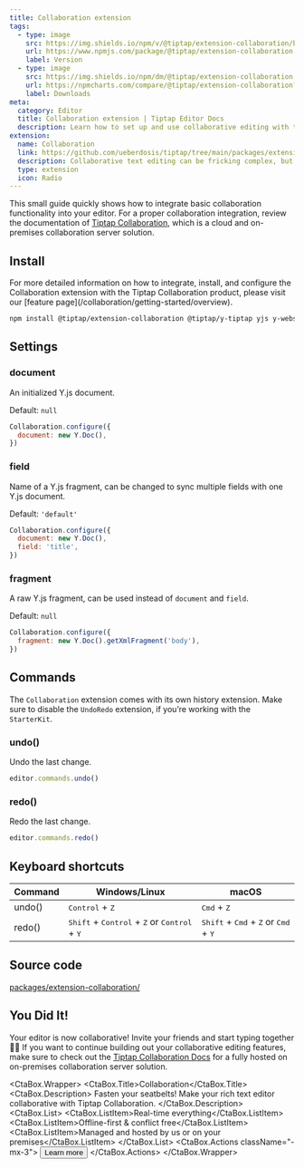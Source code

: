 ```yaml
---
title: Collaboration extension
tags:
  - type: image
    src: https://img.shields.io/npm/v/@tiptap/extension-collaboration/beta?label=version
    url: https://www.npmjs.com/package/@tiptap/extension-collaboration
    label: Version
  - type: image
    src: https://img.shields.io/npm/dm/@tiptap/extension-collaboration.svg
    url: https://npmcharts.com/compare/@tiptap/extension-collaboration?minimal=true
    label: Downloads
meta:
  category: Editor
  title: Collaboration extension | Tiptap Editor Docs
  description: Learn how to set up and use collaborative editing with the Collaboration extension in Tiptap.
extension:
  name: Collaboration
  link: https://github.com/ueberdosis/tiptap/tree/main/packages/extension-collaboration
  description: Collaborative text editing can be fricking complex, but it doesn’t have to be that way.
  type: extension
  icon: Radio
---
```



This small guide quickly shows how to integrate basic collaboration functionality into your editor. For a proper collaboration integration, review the documentation of [Tiptap Collaboration](/collaboration/getting-started/overview), which is a cloud and on-premises collaboration server solution.

<CodeDemo path="/Demos/CollaborationSplitPane" />

## Install

<Callout title="More details" variant="hint">
  For more detailed information on how to integrate, install, and configure the Collaboration
  extension with the Tiptap Collaboration product, please visit our [feature
  page](/collaboration/getting-started/overview).
</Callout>

```bash
npm install @tiptap/extension-collaboration @tiptap/y-tiptap yjs y-websocket
```

## Settings

### document

An initialized Y.js document.

Default: `null`

```js
Collaboration.configure({
  document: new Y.Doc(),
})
```

### field

Name of a Y.js fragment, can be changed to sync multiple fields with one Y.js document.

Default: `'default'`

```js
Collaboration.configure({
  document: new Y.Doc(),
  field: 'title',
})
```

### fragment

A raw Y.js fragment, can be used instead of `document` and `field`.

Default: `null`

```js
Collaboration.configure({
  fragment: new Y.Doc().getXmlFragment('body'),
})
```

## Commands

The `Collaboration` extension comes with its own history extension. Make sure to disable the `UndoRedo` extension, if you’re working with the `StarterKit`.

### undo()

Undo the last change.

```js
editor.commands.undo()
```

### redo()

Redo the last change.

```js
editor.commands.redo()
```

## Keyboard shortcuts

| Command | Windows/Linux                                                                             | macOS                                                                             |
| ------- | ----------------------------------------------------------------------------------------- | --------------------------------------------------------------------------------- |
| undo()  | <kbd>Control</kbd> + <kbd>Z</kbd>                                                         | <kbd>Cmd</kbd> + <kbd>Z</kbd>                                                     |
| redo()  | <kbd>Shift</kbd> + <kbd>Control</kbd> + <kbd>Z</kbd> or <kbd>Control</kbd> + <kbd>Y</kbd> | <kbd>Shift</kbd> + <kbd>Cmd</kbd> + <kbd>Z</kbd> or <kbd>Cmd</kbd> + <kbd>Y</kbd> |

## Source code

[packages/extension-collaboration/](https://github.com/ueberdosis/tiptap/blob/main/packages/extension-collaboration/)

## You Did It!

Your editor is now collaborative! Invite your friends and start typing together 🙌🏻 If you want to continue building out your collaborative editing features, make sure to check out the [Tiptap Collaboration Docs](/collaboration/getting-started/overview) for a fully hosted on on-premises collaboration server solution.

<CtaBox.Wrapper>
  <CtaBox.Title>Collaboration</CtaBox.Title>
  <CtaBox.Description>
    Fasten your seatbelts! Make your rich text editor collaborative with Tiptap Collaboration.
  </CtaBox.Description>
  <CtaBox.List>
    <CtaBox.ListItem>Real-time everything</CtaBox.ListItem>
    <CtaBox.ListItem>Offline-first & conflict free</CtaBox.ListItem>
    <CtaBox.ListItem>Managed and hosted by us or on your premises</CtaBox.ListItem>
  </CtaBox.List>
  <CtaBox.Actions className="-mx-3">
    <Button className="text-white/80 hover:text-white/100" variant="tertiary" asChild>
      <Link href="/collaboration/getting-started/overview">
        Learn more
        <ArrowRightIcon className="w-4 h-4" />
      </Link>
    </Button>
  </CtaBox.Actions>
</CtaBox.Wrapper>
